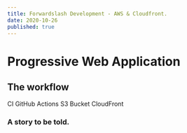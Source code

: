```yaml
---
title: Forwardslash Development - AWS & Cloudfront.
date: 2020-10-26
published: true
---
```

# Progressive Web Application

## The workflow
CI
GitHub Actions
S3 Bucket
CloudFront

### A story to be told.

